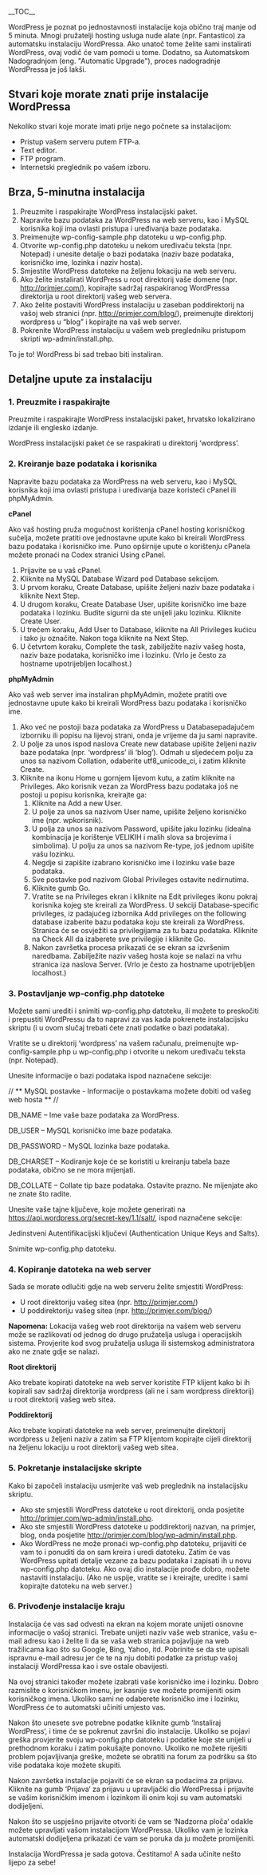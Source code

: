 {{Languages|
{{es|Istalando Wordpress}}
{{en|Installing WordPress}}
{{fr|Installer WordPress}}
{{hr|Instalacija WordPressa}}
{{it|Installare WordPress}}
{{ja|WordPress のインストール}}
{{ko|Installing WordPress}}
{{pt-br|Instalando o WordPress}}
{{ru|Установка WordPress}}
{{sk|Inštalácia WordPress}}
{{sr|Инсталација Вордпреса}}
{{th|Installing WordPress}}
{{zh-cn|安装 WordPress}}
{{zh-tw|安裝WordPress}}
}}

__TOC__

WordPress je poznat po jednostavnosti instalacije koja obično traj manje od 5 minuta. Mnogi pružatelji hosting usluga nude alate (npr. Fantastico) za automatsku instalaciju WordPressa. Ako unatoč tome želite sami instalirati WordPress, ovaj vodič će vam pomoći u tome. Dodatno, sa Automatskom Nadogradnjom (eng. "Automatic Upgrade"), proces nadogradnje WordPressa je još lakši.

== Stvari koje morate znati prije instalacije WordPressa ==
Nekoliko stvari koje morate imati prije nego počnete sa instalacijom:
* Pristup vašem serveru putem FTP-a.
* Text editor.
* FTP program.
* Internetski preglednik po vašem izboru.

== Brza, 5-minutna instalacija ==

# Preuzmite i raspakirajte WordPress instalacijski paket.
# Napravite bazu podataka za WordPress na web serveru, kao i MySQL korisnika koji ima ovlasti pristupa i uređivanja baze podataka.
# Preimenujte wp-config-sample.php datoteku u wp-config.php.
# Otvorite wp-config.php datoteku u nekom uređivaču teksta (npr. Notepad) i unesite detalje o bazi podataka (naziv baze podataka, korisničko ime, lozinka i naziv hosta).
# Smjestite WordPress datoteke na željenu lokaciju na web serveru.
# Ako želite instalirati WordPress u root direktorij vaše domene (npr. http://primjer.com/), kopirajte sadržaj raspakiranog WordPressa direktorija u root direktorij vašeg web servera.
# Ako želite postaviti WordPress instalaciju u zaseban poddirektorij na vašoj web stranici (npr. http://primjer.com/blog/), preimenujte direktorij wordpress u “blog” i kopirajte na vaš web server.
# Pokrenite WordPress instalaciju u vašem web pregledniku pristupom skripti wp-admin/install.php.

To je to! WordPress bi sad trebao biti instaliran.

== Detaljne upute za instalaciju ==

=== 1. Preuzmite i raspakirajte ===
Preuzmite i raspakirajte WordPress instalacijski paket, hrvatsko lokalizirano izdanje ili englesko izdanje.

WordPress instalacijski paket će se raspakirati u direktorij ‘wordpress’.

=== 2. Kreiranje baze podataka i korisnika ===
Napravite bazu podataka za WordPress na web serveru, kao i MySQL korisnika koji ima ovlasti pristupa i uređivanja baze koristeći cPanel ili phpMyAdmin.

<b>cPanel</b>

Ako vaš hosting pruža mogućnost korištenja cPanel hosting korisničkog sučelja, možete pratiti ove jednostavne upute kako bi kreirali WordPress bazu podataka i korisničko ime. Puno opširnije upute o korištenju cPanela možete pronaći na Codex stranici Using cPanel.

# Prijavite se u vaš cPanel.
# Kliknite na MySQL Database Wizard pod Database sekcijom.
# U prvom koraku, Create Database, upišite željeni naziv baze podataka i kliknite Next Step.
# U drugom koraku, Create Database User, upišite korisničko ime baze podataka i lozinku. Budite sigurni da ste unijeli jaku lozinku. Kliknite Create User.
# U trećem koraku, Add User to Database, kliknite na All Privileges kućicu i tako ju označite. Nakon toga kliknite na Next Step.
# U četvrtom koraku, Complete the task, zabilježite naziv vašeg hosta, naziv baze podataka, korisničko ime i lozinku. (Vrlo je često za hostname upotrijebljen localhost.)

<b>phpMyAdmin</b>

Ako vaš web server ima instaliran phpMyAdmin, možete pratiti ove jednostavne upute kako bi kreirali WordPress bazu podataka i korisničko ime.

# Ako već ne postoji baza podataka za WordPress u Databasepadajućem izborniku ili popisu na lijevoj strani, onda je vrijeme da ju sami napravite.
# U polje za unos ispod naslova Create new database upišite željeni naziv baze podataka (npr. ‘wordpress’ ili ‘blog’). Odmah u sljedećem polju za unos sa nazivom Collation, odaberite utf8_unicode_ci, i zatim kliknite Create.
# Kliknite na ikonu Home u gornjem lijevom kutu, a zatim kliknite na Privileges. Ako korisnik vezan za WordPress bazu podataka još ne postoji u popisu korisnika, kreirajte ga:
## Kliknite na Add a new User.
## U polje za unos sa nazivom User name, upišite željeno korisničko ime (npr. wpkorisnik).
## U polja za unos sa nazivom Password, upišite jaku lozinku (idealna kombinacija je korištenje VELIKIH i malih slova sa brojevima i simbolima). U polju za unos sa nazivom Re-type, još jednom upišite vašu lozinku.
## Negdje si zapišite izabrano korisničko ime i lozinku vaše baze podataka.
## Sve postavke pod nazivom Global Privileges ostavite nedirnutima.
## Kliknite gumb Go.
## Vratite se na Privileges ekran i kliknite na Edit privileges ikonu pokraj korisnika kojeg ste kreirali za WordPress. U sekciji Database-specific privileges, iz padajućeg izbornika Add privileges on the following database izaberite bazu podataka koju ste kreirali za WordPress. Stranica će se osvježiti sa privilegijama za tu bazu podataka. Kliknite na Check All da izaberete sve privilegije i kliknite Go.
## Nakon završetka procesa prikazati će se ekran sa izvršenim naredbama. Zabilježite naziv vašeg hosta koje se nalazi na vrhu stranica iza naslova Server. (Vrlo je često za hostname upotrijebljen localhost.)

=== 3. Postavljanje wp-config.php datoteke ===
Možete sami urediti i snimiti wp-config.php datoteku, ili možete to preskočiti i prepustiti WordPressu da to napravi za vas kada pokrenete instalacijsku skriptu (i u ovom slučaj trebati ćete znati podatke o bazi podataka).

Vratite se u direktorij ‘wordpress’ na vašem računalu, preimenujte wp-config-sample.php u wp-config.php i otvorite u nekom uređivaču teksta (npr. Notepad).

Unesite informacije o bazi podataka ispod naznačene sekcije:

// ** MySQL postavke - Informacije o postavkama možete dobiti od vašeg web hosta ** //

DB_NAME
– Ime vaše baze podataka za WordPress.

DB_USER
– MySQL korisničko ime baze podataka.

DB_PASSWORD
– MySQL lozinka baze podataka.

DB_CHARSET
– Kodiranje koje će se koristiti u kreiranju tabela baze podataka, obično se ne mora mijenjati.

DB_COLLATE
– Collate tip baze podataka. Ostavite prazno. Ne mijenjate ako ne znate što radite.

Unesite vaše tajne ključeve, koje možete generirati na https://api.wordpress.org/secret-key/1.1/salt/, ispod naznačene sekcije:

Jedinstveni Autentifikacijski ključevi (Authentication Unique Keys and Salts).

Snimite wp-config.php datoteku.

=== 4. Kopiranje datoteka na web server ===
Sada se morate odlučiti gdje na web serveru želite smjestiti WordPress:

<ul>
<li>U root direktoriju vašeg sitea (npr. http://primjer.com/)</li>
<li>U poddirektoriju vašeg sitea (npr. http://primjer.com/blog/)</li>
</ul>

<b>Napomena:</b> Lokacija vašeg web root direktorija na vašem web serveru može se razlikovati od jednog do drugo pružatelja usluga i operacijskih sistema. Provjerite kod svog pružatelja usluga ili sistemskog administratora ako ne znate gdje se nalazi.

<b>Root direktorij</b>

Ako trebate kopirati datoteke na web server koristite FTP klijent kako bi ih kopirali sav sadržaj direktorija wordpress (ali ne i sam wordpress direktorij) u root direktorij vašeg web sitea.

<b>Poddirektorij</b>

Ako trebate kopirati datoteke na web server, preimenujte direktorij wordpress u željeni naziv a zatim sa FTP klijentom kopirajte cijeli direktorij na željenu lokaciju u root direktorij vašeg web sitea.

=== 5. Pokretanje instalacijske skripte ===
Kako bi započeli instalaciju usmjerite vaš web preglednik na instalacijsku skriptu.

<ul>
<li>Ako ste smjestili WordPress datoteke u root direktorij, onda posjetite http://primjer.com/wp-admin/install.php.</li>
<li>Ako ste smjestili WordPress datoteke u poddirektorij nazvan, na primjer, blog, onda posjetite http://primjer.com/blog/wp-admin/install.php.</li>
<li>Ako WordPress ne može pronaći wp-config.php datoteku, prijaviti će vam to i ponuditi da on sam kreira i uredi datoteku. Zatim će vas WordPress upitati detalje vezane za bazu podataka i zapisati ih u novu wp-config.php datoteku. Ako ovaj dio instalacije prođe dobro, možete nastaviti instalaciju. (Ako ne uspije, vratite se i kreirajte, uredite i sami kopirajte datoteku na web server.)</li>
</ul>

=== 6. Privođenje instalacije kraju ===

Instalacija će vas sad odvesti na ekran na kojem morate unijeti osnovne informacije o vašoj stranici. Trebate unijeti naziv vaše web stranice, vašu e-mail adresu kao i želite li da se vaša web stranica pojavljuje na web tražilicama kao što su Google, Bing, Yahoo, itd. Pobrinite se da ste upisali ispravnu e-mail adresu jer će te na nju dobiti podatke za pristup vašoj instalaciji WordPressa kao i sve ostale obavijesti.

Na ovoj stranici također možete izabrati vaše korisničko ime i lozinku. Dobro razmislite o korisničkom imenu, jer kasnije sve možete promijeniti osim korisničkog imena. Ukoliko sami ne odaberete korisničko ime i lozinku, WordPress će to automatski učiniti umjesto vas.

Nakon što unesete sve potrebne podatke kliknite gumb ‘Instaliraj WordPress‘, i  time će se pokrenut završni dio instalacije. Ukoliko se pojavi  greška provjerite svoju wp-config.php datoteku i podatke koje ste unijeli u prethodnom koraku i zatim pokušajte ponovno. Ukoliko ne možete riješiti problem pojavljivanja greške, možete se obratiti na forum za podršku sa što više podataka koje možete skupiti.

Nakon završetka instalacije pojaviti će se ekran sa podacima za prijavu. Kliknite na gumb ‘Prijava‘ za prijavu u upravljački dio WordPressa i prijavite se vašim korisničkim imenom i lozinkom ili onim koji su vam automatski dodijeljeni.

Nakon što se uspješno prijavite otvoriti će vam se ‘Nadzorna ploča‘ odakle možete upravljati vašom instalacijom WordPressa. Ukoliko vam je lozinka automatski dodijeljena prikazati će vam se poruka da ju možete promijeniti.

Instalacija WordPressa je sada gotova. Čestitamo! A sada učinite nešto lijepo za sebe!